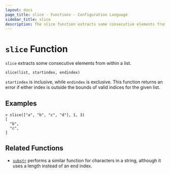 ```yaml
---
layout: docs
page_title: slice - Functions - Configuration Language
sidebar_title: slice
description: The slice function extracts some consecutive elements from within a list.
---
```


# `slice` Function

`slice` extracts some consecutive elements from within a list.

```hcl
slice(list, startindex, endindex)
```

`startindex` is inclusive, while `endindex` is exclusive. This function returns
an error if either index is outside the bounds of valid indices for the given
list.

## Examples

```shell
> slice(["a", "b", "c", "d"], 1, 3)
[
  "b",
  "c",
]
```

## Related Functions

- [`substr`](/docs/from-1.5/functions/string/substr) performs a similar function for characters in a
  string, although it uses a length instead of an end index.
